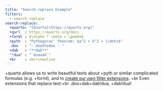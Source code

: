 ```yaml
---
title: "Search-replace Example"
filters:
  - search-replace
search-replace:
  +quarto: "[Quarto](https://quarto.org)"
  +qurl  : https://quarto.org/docs
  +forml : $\alpha * \beta = \gamma$
  +pyth  : "Pythagoras' theorem: $a^2 + b^2 = \\dots$"
  .doo   : "- doodledoo - "
  +dab   : "**dab**"
  "!dua" : "`duaaah`"
  +br    : <br>\newline
---  
```


+quarto allows us to write beautiful texts 
about +pyth or similar complicated formulas (e.g. +forml), 
and to [create our *own* filter extensions](+qurl/extensions/filters.html). +br
Even extensions that replace text:+br
.doo+dab+dab!dua, +dab!dua!
